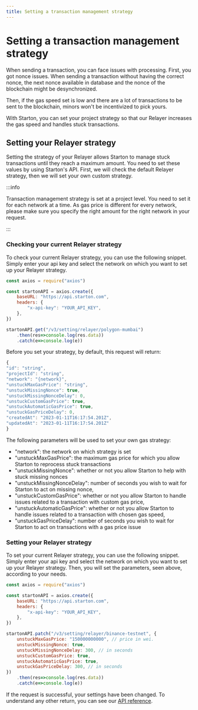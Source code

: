 ```yaml
---
title: Setting a transaction management strategy
---
```


# Setting a transaction management strategy

When sending a transaction, you can face issues with processing.
First, you got nonce issues. When sending a transaction without having the correct nonce, the next nonce available in database and the nonce of the blockchain might be desynchronized.

Then, if the gas speed set is low and there are a lot of transactions to be sent to the blockchain, minors won't be incentivized to pick yours.

With Starton, you can set your project strategy so that our Relayer increases the gas speed and handles stuck transactions.

## Setting your Relayer strategy

Setting the strategy of your Relayer allows Starton to manage stuck transactions until they reach a maximum amount. You need to set these values by using Starton's API. First, we will check the default Relayer strategy, then we will set your own custom strategy.

:::info

Transaction management strategy is set at a project level. You need to set it for each network at a time. As gas price is different for every network, please make sure you specify the right amount for the right network in your request.

:::

### Checking your current Relayer strategy

To check your current Relayer strategy, you can use the following snippet. Simply enter your api key
and select the network on which you want to set up your Relayer strategy.

```jsx showLineNumbers
const axios = require("axios")

const startonAPI = axios.create({
    baseURL: "https://api.starton.com",
    headers: {
        "x-api-key": "YOUR_API_KEY",
    },
})

startonAPI.get("/v3/setting/relayer/polygon-mumbai")
    .then(res=>console.log(res.data))
    .catch(e=>console.log(e))
```

Before you set your strategy, by default, this request will return:

```jsx showLineNumbers
{
"id": "string",
"projectId": "string",
"network": "{network}",
"unstuckMaxGasPrice": "string",
"unstuckMissingNonce": true,
"unstuckMissingNonceDelay": 0,
"unstuckCustomGasPrice": true,
"unstuckAutomaticGasPrice": true,
"unstuckGasPriceDelay": 0,
"createdAt": "2023-01-11T16:17:54.201Z",
"updatedAt": "2023-01-11T16:17:54.201Z"
}
```

The following parameters will be used to set your own gas strategy:

-   "network": the network on which strategy is set
-   "unstuckMaxGasPrice": the maximum gas price for which you allow Starton to reprocess stuck transactions
-   "unstuckMissingNonce": whether or not you allow Starton to help with stuck missing nonces
-   "unstuckMissingNonceDelay": number of seconds you wish to wait for Starton to act on missing nonce,
-   "unstuckCustomGasPrice": whether or not you allow Starton to handle issues related to a transaction with custom gas price,
-   "unstuckAutomaticGasPrice": whether or not you allow Starton to handle issues related to a transaction with chosen gas speed,
-   "unstuckGasPriceDelay": number of seconds you wish to wait for Starton to act on transactions with a gas price issue

### Setting your Relayer strategy

To set your current Relayer strategy, you can use the following snippet. Simply enter your api key
and select the network on which you want to set up your Relayer strategy. Then, you will set the parameters, seen above, according to your needs.

```jsx showLineNumbers
const axios = require("axios")

const startonAPI = axios.create({
    baseURL: "https://api.starton.com",
    headers: {
        "x-api-key": "YOUR_API_KEY",
    },
})

startonAPI.patch("/v3/setting/relayer/binance-testnet", {
    unstuckMaxGasPrice: "150000000000", // price in wei.
    unstuckMissingNonce: true,
    unstuckMissingNonceDelay: 300, // in seconds
    unstuckCustomGasPrice: true,
    unstuckAutomaticGasPrice: true,
    unstuckGasPriceDelay: 300, // in seconds
})
    .then(res=>console.log(res.data))
    .catch(e=>console.log(e))
```

If the request is successful, your settings have been changed. To understand any other return, you can see our [API reference](https://docs.starton.com/api-reference).
